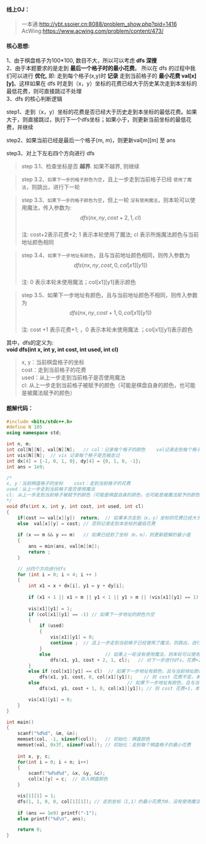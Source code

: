 #### 线上OJ：
> 一本通:http://ybt.ssoier.cn:8088/problem_show.php?pid=1416
AcWing:https://www.acwing.com/problem/content/473/

#### 核心思想:
1、由于棋盘格子为100*100, 数目不大，所以可以考虑 **dfs 深搜**  
2、由于本题要求的是走到 **最后一个格子时的最小花费**。 所以在 dfs 的过程中我们可以进行 **优化**, 即: 走到每个格子(x,y)时 **记录** 走到当前格子的 **最小花费 val[x][y]**。这样如果在 dfs 时走到（x，y）坐标的花费已经大于历史某次走到本坐标的最低花费，则可直接跳过不处理  
3、dfs 的核心判断逻辑  


<Callout type="default">
step1、走到（x，y）坐标的花费是否已经大于历史走到本坐标的最低花费。如果大于，则直接跳过，执行下一个dfs坐标；如果小于，则更新当前坐标的最低花费，并继续  

step2、如果当前已经是最后一个格子(m, m)，则更新val[m][m] 至 ans  

step3、对上下左右四个方向进行 dfs  
> step 3.1、检查坐标是否 **越界**. 如果不越界, 则继续  

> step 3.2、`如果下一步的格子颜色为空`，且上一步走到当前格子已经 `使用了魔法`，则跳出，进行下一轮  

> step 3.3、`如果下一步的格子颜色为空`，但上一轮 `没有使用魔法`，则本轮可以使用魔法，传入参数为:  
   $$dfs(nx, ny, cost + 2, 1, cl)$$  
   注: cost+2表示花费+2;     1 表示本轮使用了魔法;    cl 表示所施魔法颜色与当前地址颜色相同

> step 3.4、`如果下一步地址有颜色`，且与当前地址颜色相同，则传入参数为  
 	$$dfs(nx, ny, cost, 0, col[x1][y1])$$  
    注: 0 表示本轮未使用魔法；col[x1][y1]表示颜色

> step 3.5、如果下一步地址有颜色，且与当前地址颜色不相同，则传入参数为  
    $$dfs(nx, ny, cost + 1, 0, col[x1][y1])$$    
    注: cost +1 表示花费+1; ，0 表示本轮未使用魔法 ；col[x1][y1]表示颜色  
</Callout>


其中，dfs的定义为:  
**void dfs(int x, int y, int cost, int used, int cl)**  
> x, y：当前棋盘格子的坐标     
cost：走到当前格子的花费   
used：从上一步走到当前格子是否使用魔法  
cl: 从上一步走到当前格子被赋予的颜色（可能是棋盘自身的颜色，也可能是被魔法赋予的颜色）

#### 题解代码：
```cpp showLineNumbers {18,19,43,46,48}
#include <bits/stdc++.h>
#define N 105
using namespace std;

int n, m; 
int col[N][N], val[N][N];	// col：记录每个格子的颜色    val记录走到每个格子的最低花费 
int vis[N][N]; 	// vis 记录每个格子是否被走过 
int dx[4] = {-1, 0, 1, 0}, dy[4] = {0, 1, 0, -1};
int ans = 1e9; 

/*
x, y：当前棋盘格子的坐标    cost：走到当前格子的花费   
used：从上一步走到当前格子是否使用魔法     
cl: 从上一步走到当前格子被赋予的颜色（可能是棋盘自身的颜色，也可能是被魔法赋予的颜色） 
*/
void dfs(int x, int y, int cost, int used, int cl) 
{
    if(cost >= val[x][y])  return;	// 如果本次走到（x，y）坐标的花费已经大于历史某次走到本坐标的最低花费，则直接跳过不处理 
    else  val[x][y] = cost;	// 否则记录走到本坐标的最低花费 
    
    if (x == m && y == m)	// 如果已经到了坐标（m，m），则更新题解的最小值 
	{
		ans = min(ans, val[m][m]);
		return ;
	} 

    // 分四个方向进行dfs 
    for (int i = 0; i < 4; i ++ ) 
    {
        int x1 = x + dx[i], y1 = y + dy[i];
        
        if (x1 < 1 || x1 > m || y1 < 1 || y1 > m || (vis[x1][y1] == 1) ) continue ; // 如果越界，则进行下一轮 
	
		vis[x1][y1] = 1;
        if (col[x1][y1] == -1) // 如果下一步地址的颜色为空 
        {
            if (used)
			{
				vis[x1][y1] = 0;
				continue ;	// 且上一步走到当前格子已经使用了魔法，则跳出，进行下一轮 
			}			 
            else 					// 如果上一轮没有使用魔法，则本轮可以使用魔法 
                dfs(x1, y1, cost + 2, 1, cl);	// 对下一步进行dfs，花费+2,并注明本轮已使用魔法               
        }
        else if (col[x1][y1] == cl)  // 如果下一步地址有颜色，且与当前地址颜色相同
			dfs(x1, y1, cost, 0, col[x1][y1]);	  // 则 cost 花费不变，本来未使用魔法传0  
        else                                // 如果下一步地址有颜色，且与当前地址颜色不相同 
        	dfs(x1, y1, cost + 1, 0, col[x1][y1]); // 则 cost 花费+1，本轮未使用魔法传0    

		vis[x1][y1] = 0;			
    }
}

int main() 
{
    scanf("%d%d", &m, &n);
    memset(col, -1, sizeof(col));	// 初始化：棋盘颜色 
    memset(val, 0x3f, sizeof(val));	// 初始化：走到每个棋盘格子的最小花费 
    
    int x, y, c;        
    for(int i = 0; i < n; i++) 
    {
        scanf("%d%d%d", &x, &y, &c);
        col[x][y] = c;	// 存入棋盘颜色 
    }      

	vis[1][1] = 1;
    dfs(1, 1, 0, 0, col[1][1]);	// 走到坐标（1,1）的最小花费为0，没有使用魔法，(1,1)的颜色就是col[1][1] 
    
    if (ans == 1e9) printf("-1"); 
    else printf("%d\n", ans);

    return 0;
}
```